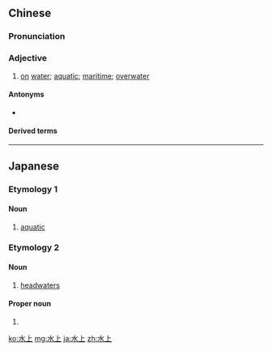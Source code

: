 ==Chinese==
{{zh-forms}}

===Pronunciation===
{{zh-pron
|m=shuǐshàng
|h=pfs=súi-song
|cat=a
}}

===Adjective===
{{zh-adj}}

# [[on]] [[water]]; [[aquatic]]; [[maritime]]; [[overwater]]

====Antonyms====
* {{zh-l|水下}}

====Derived terms====
{{zh-der|水上芭蕾:shuǐshàng bālěi|水上飛機|水上居民:shuǐshàng jūmín|水上摩托:shuǐshàng mótuō|水上運動:shuǐshàng yùndòng}}

----

==Japanese==

===Etymology 1===
{{ja-kanjitab|すい|じょう|yomi=on}}

====Noun====
{{ja-noun|すいじょう}}

# [[aquatic]]

===Etymology 2===
{{ja-kanjitab|みず|かみ|yomi=kun}}

====Noun====
{{ja-noun|みずかみ}}

# [[headwaters]]

====Proper noun====
{{ja-pos|みずかみ|proper}}

# {{surname|lang=ja|sort=みずかみ}}

[[ko:水上]]
[[mg:水上]]
[[ja:水上]]
[[zh:水上]]